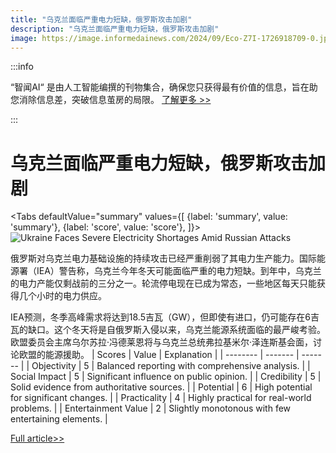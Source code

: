 ```yaml
---
title: "乌克兰面临严重电力短缺，俄罗斯攻击加剧"
description: "乌克兰面临严重电力短缺，俄罗斯攻击加剧"
image: https://image.informedainews.com/2024/09/Eco-Z7I-1726918709-0.jpg
---
```



:::info

“智闻AI“ 是由人工智能编撰的刊物集合，确保您只获得最有价值的信息，旨在助您消除信息差，突破信息茧房的局限。  [了解更多 >>](/)

:::

# 乌克兰面临严重电力短缺，俄罗斯攻击加剧


<Tabs
	defaultValue="summary"
	values={[
	{label: 'summary', value: 'summary'},
	{label: 'score', value: 'score'},
]}>
<TabItem value="summary">
<img
  src="https://image.informedainews.com/2024/09/Eco-Z7I-1726918709-0.jpg"
  alt="Ukraine Faces Severe Electricity Shortages Amid Russian Attacks"
/>



俄罗斯对乌克兰电力基础设施的持续攻击已经严重削弱了其电力生产能力。国际能源署（IEA）警告称，乌克兰今年冬天可能面临严重的电力短缺。到年中，乌克兰的电力产能仅剩战前的三分之一。轮流停电现在已成为常态，一些地区每天只能获得几个小时的电力供应。

IEA预测，冬季高峰需求将达到18.5吉瓦（GW），但即使有进口，仍可能存在6吉瓦的缺口。这个冬天将是自俄罗斯入侵以来，乌克兰能源系统面临的最严峻考验。欧盟委员会主席乌尔苏拉·冯德莱恩将与乌克兰总统弗拉基米尔·泽连斯基会面，讨论欧盟的能源援助。
</TabItem>
<TabItem value="score">
	| Scores     | Value   | Explanation |
	| -------- | ------- | ------- |
	| Objectivity  | 5    | Balanced reporting with comprehensive analysis.    |
	| Social Impact | 5     | Significant influence on public opinion.    |
	| Credibility    | 5    | Solid evidence from authoritative sources.    |
	| Potential    | 6    | High potential for significant changes.    |
	| Practicality    | 4    | Highly practical for real-world problems.    |
	| Entertainment Value    | 2    | Slightly monotonous with few entertaining elements.    |
</TabItem>
</Tabs>

[Full article>>](https://www3.nhk.or.jp/nhkworld/en/news/20240920_28/)

